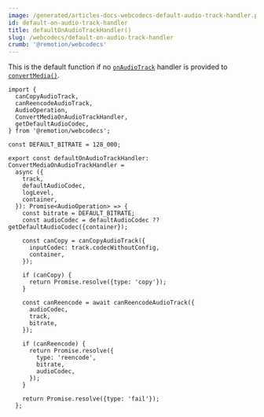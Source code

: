 ```yaml
---
image: /generated/articles-docs-webcodecs-default-audio-track-handler.png
id: default-on-audio-track-handler
title: defaultOnAudioTrackHandler()
slug: /webcodecs/default-on-audio-track-handler
crumb: '@remotion/webcodecs'
---
```


This is the default function if no [`onAudioTrack`](/docs/webcodecs/convert-media#onaudiotrack) handler is provided to [`convertMedia()`](/docs/webcodecs/convert-media).

```tsx twoslash
import {
  canCopyAudioTrack,
  canReencodeAudioTrack,
  AudioOperation,
  ConvertMediaOnAudioTrackHandler,
  getDefaultAudioCodec,
} from '@remotion/webcodecs';

const DEFAULT_BITRATE = 128_000;

export const defaultOnAudioTrackHandler: ConvertMediaOnAudioTrackHandler =
  async ({
    track,
    defaultAudioCodec,
    logLevel,
    container,
  }): Promise<AudioOperation> => {
    const bitrate = DEFAULT_BITRATE;
    const audioCodec = defaultAudioCodec ?? getDefaultAudioCodec({container});

    const canCopy = canCopyAudioTrack({
      inputCodec: track.codecWithoutConfig,
      container,
    });

    if (canCopy) {
      return Promise.resolve({type: 'copy'});
    }

    const canReencode = await canReencodeAudioTrack({
      audioCodec,
      track,
      bitrate,
    });

    if (canReencode) {
      return Promise.resolve({
        type: 'reencode',
        bitrate,
        audioCodec,
      });
    }

    return Promise.resolve({type: 'fail'});
  };
```
